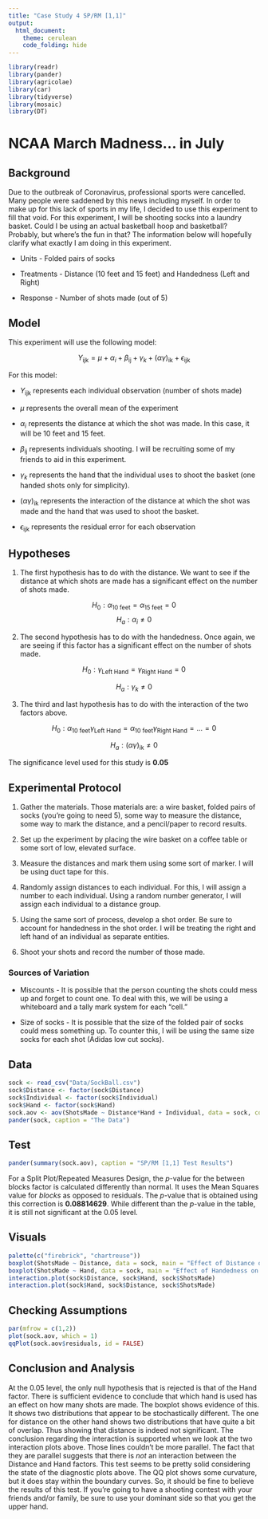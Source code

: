 ```yaml
---
title: "Case Study 4 SP/RM [1,1]"
output: 
  html_document:
    theme: cerulean
    code_folding: hide
---
```

```r
library(readr)
library(pander)
library(agricolae)
library(car)
library(tidyverse)
library(mosaic) 
library(DT)
```

# NCAA March Madness... in July



## Background

Due to the outbreak of Coronavirus, professional sports were cancelled. Many people were saddened by this news including myself. In order to make up for this lack of sports in my life, I decided to use this experiment to fill that void. For this experiment, I will be shooting socks into a laundry basket. Could I be using an actual basketball hoop and basketball? Probably, but where's the fun in that? The information below will hopefully clarify what exactly I am doing in this experiment. 

* Units - Folded pairs of socks

* Treatments - Distance (10 feet and 15 feet) and Handedness (Left and Right)

* Response - Number of shots made (out of 5)



## Model

This experiment will use the following model:

$$
Y_\text{ijk} = \mu + \alpha_i + \beta_\text{ij} + \gamma_k + (\alpha\gamma)_\text{ik} + \epsilon_\text{ijk}
$$

For this model:

* $Y_\text{ijk}$ represents each individual observation (number of shots made)

* $\mu$ represents the overall mean of the experiment

* $\alpha_i$ represents the distance at which the shot was made. In this case, it will be 10 feet and 15 feet.

* $\beta_\text{ij}$ represents individuals shooting. I will be recruiting some of my friends to aid in this experiment.

* $\gamma_k$ represents the hand that the individual uses to shoot the basket (one handed shots only for simplicity).

* $(\alpha\gamma)_\text{ik}$ represents the interaction of the distance at which the shot was made and the hand that was used to shoot the basket.

* $\epsilon_\text{ijk}$ represents the residual error for each observation


## Hypotheses
1. The first hypothesis has to do with the distance. We want to see if the distance at which shots are made has a significant effect on the number of shots made.

$$
H_0: \alpha_\text{10 feet} = \alpha_\text{15 feet} = 0
$$
$$
H_a: \alpha_i \neq 0
$$



2. The second hypothesis has to do with the handedness. Once again, we are seeing if this factor has a significant effect on the number of shots made.


$$
H_0: \gamma_\text{Left Hand} = \gamma_\text{Right Hand} = 0
$$

$$
H_a: \gamma_k \neq 0
$$



3. The third and last hypothesis has to do with the interaction of the two factors above. 


$$
H_0: \alpha_\text{10 feet}\gamma_\text{Left Hand} = \alpha_\text{10 feet}\gamma_\text{Right Hand} = ... = 0
$$


$$
H_a: (\alpha\gamma)_\text{ik} \neq 0 
$$


The significance level used for this study is **0.05**

## Experimental Protocol

1. Gather the materials. Those materials are: a wire basket, folded pairs of socks (you're going to need 5), some way to measure the distance, some way to mark the distance, and a pencil/paper to record results.

2. Set up the experiment by placing the wire basket on a coffee table or some sort of low, elevated surface. 

3. Measure the distances and mark them using some sort of marker. I will be using duct tape for this.

4. Randomly assign distances to each individual. For this, I will assign a number to each individual. Using a random number generator, I will assign each individual to a distance group. 

5. Using the same sort of process, develop a shot order. Be sure to account for handedness in the shot order. I will be treating the right and left hand of an individual as separate entities.  

6. Shoot your shots and record the number of those made. 



### Sources of Variation

* Miscounts - It is possible that the person counting the shots could mess up and forget to count one. To deal with this, we will be using a whiteboard and a tally mark system for each "cell." 

* Size of socks - It is possible that the size of the folded pair of socks could mess something up. To counter this, I will be using the same size socks for each shot (Adidas low cut socks).


## Data 

```r
sock <- read_csv("Data/SockBall.csv")
sock$Distance <- factor(sock$Distance)
sock$Individual <- factor(sock$Individual)
sock$Hand <- factor(sock$Hand)
sock.aov <- aov(ShotsMade ~ Distance*Hand + Individual, data = sock, contrasts = list(Distance = contr.sum, Hand = contr.sum, Individual = contr.sum))
pander(sock, caption = "The Data")
```

## Test

```r
pander(summary(sock.aov), caption = "SP/RM [1,1] Test Results")
```

For a Split Plot/Repeated Measures Design, the $p$-value for the between blocks factor is calculated differently than normal. It uses the Mean Squares value for *blocks* as opposed to residuals. The $p$-value that is obtained using this correction is **0.08814629**. While different than the $p$-value in the table, it is still not significant at the 0.05 level. 

## Visuals 

```r
palette(c("firebrick", "chartreuse"))
boxplot(ShotsMade ~ Distance, data = sock, main = "Effect of Distance on Shots Made", xlab = "Distance (in feet)", ylab = "Shots Made (out of 5)", col = palette())
boxplot(ShotsMade ~ Hand, data = sock, main = "Effect of Handedness on Shots Made", xlab = "Hand Used", ylab = "Shots Made (out of 5)", col = palette())
interaction.plot(sock$Distance, sock$Hand, sock$ShotsMade)
interaction.plot(sock$Hand, sock$Distance, sock$ShotsMade)
```

## Checking Assumptions

```r
par(mfrow = c(1,2))
plot(sock.aov, which = 1)
qqPlot(sock.aov$residuals, id = FALSE)
```

## Conclusion and Analysis

At the 0.05 level, the only null hypothesis that is rejected is that of the Hand factor. There is sufficient evidence to conclude that which hand is used has an effect on how many shots are made. The boxplot shows evidence of this. It shows two distributions that appear to be stochastically different. The one for distance on the other hand shows two distributions that have quite a bit of overlap. Thus showing that distance is indeed not significant. The conclusion regarding the interaction is supported when we look at the two interaction plots above. Those lines couldn't be more parallel. The fact that they are parallel suggests that there is *not* an interaction between the Distance and Hand factors. This test seems to be pretty solid considering the state of the diagnostic plots above. The QQ plot shows some curvature, but it does stay within the boundary curves. So, it should be fine to believe the results of this test. If you're going to have a shooting contest with your friends and/or family, be sure to use your dominant side so that you get the upper hand.   